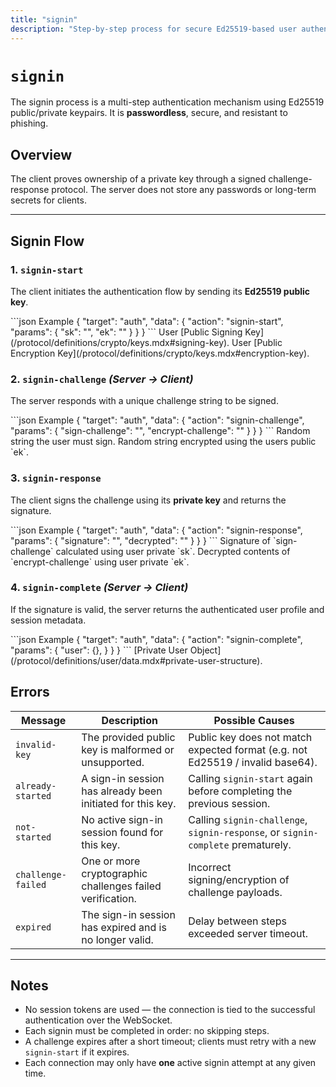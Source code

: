 ```yaml
---
title: "signin"
description: "Step-by-step process for secure Ed25519-based user authentication."
---
```



# `signin`

The signin process is a multi-step authentication mechanism using Ed25519 public/private keypairs. It is **passwordless**, secure, and resistant to phishing.

## Overview

The client proves ownership of a private key through a signed challenge-response protocol. The server does not store any passwords or long-term secrets for clients.

---

## Signin Flow

### 1. `signin-start`

The client initiates the authentication flow by sending its **Ed25519 public key**.

<SchemaExample path="/comms/auth/signin/signin-start.json">
```json Example
{
    "target": "auth",
    "data": {
        "action": "signin-start",
        "params": {
            "sk": "",
            "ek": ""
        }
    }
}
```
</SchemaExample>

<ParamsList>
    <Param name="sk" type="string" required>
        User [Public Signing Key](/protocol/definitions/crypto/keys.mdx#signing-key).
    </Param>
    <Param name="ek" type="string" required>
        User [Public Encryption Key](/protocol/definitions/crypto/keys.mdx#encryption-key).
    </Param>
</ParamsList>



### 2. `signin-challenge` *(Server → Client)*

The server responds with a unique challenge string to be signed.

<SchemaExample path="/comms/auth/signin/signin-challenge.json">
```json Example
{
    "target": "auth",
    "data": {
        "action": "signin-challenge",
        "params": {
            "sign-challenge": "",
            "encrypt-challenge": ""
        }
    }
}
```
</SchemaExample>

<ParamsList>
    <Param name="sign-challenge" type="string" required>
        Random string the user must sign.
    </Param>
    <Param name="encrypt-challenge" type="string" required>
        Random string encrypted using the users public `ek`.
    </Param>
</ParamsList>

### 3. `signin-response`

The client signs the challenge using its **private key** and returns the signature.

<SchemaExample path="/comms/auth/signin/signin-response.json">
```json Example
{
    "target": "auth",
    "data": {
        "action": "signin-response",
        "params": {
            "signature": "",
            "decrypted": ""
        }
    }
}
```
</SchemaExample>

<ParamsList>
    <Param name="signature" type="string" required>
        Signature of `sign-challenge` calculated using user private `sk`.
    </Param>
    <Param name="decrypted" type="string" required>
        Decrypted contents of `encrypt-challenge` using user private `ek`.
    </Param>
</ParamsList>

### 4. `signin-complete` *(Server → Client)*

If the signature is valid, the server returns the authenticated user profile and session metadata.

<SchemaExample path="/comms/auth/signin/signin-complete.json">
```json Example
{
    "target": "auth",
    "data": {
        "action": "signin-complete",
        "params": {
            "user": {},
        }
    }
}
```
</SchemaExample>

<ParamsList>
    <Param name="user" type="object" required>
        [Private User Object](/protocol/definitions/user/data.mdx#private-user-structure).
    </Param>
</ParamsList>


## Errors

| Message             | Description                                                             | Possible Causes                                                                  |
|---------------------|-------------------------------------------------------------------------|----------------------------------------------------------------------------------|
| `invalid-key`       | The provided public key is malformed or unsupported.                    | Public key does not match expected format (e.g. not Ed25519 / invalid base64).   |
| `already-started`   | A sign-in session has already been initiated for this key.              | Calling `signin-start` again before completing the previous session.             |
| `not-started`       | No active sign-in session found for this key.                           | Calling `signin-challenge`, `signin-response`, or `signin-complete` prematurely. |
| `challenge-failed`  | One or more cryptographic challenges failed verification.               | Incorrect signing/encryption of challenge payloads.                              |
| `expired`           | The sign-in session has expired and is no longer valid.                 | Delay between steps exceeded server timeout.                                     |

---

## Notes

- No session tokens are used — the connection is tied to the successful authentication over the WebSocket.
- Each signin must be completed in order: no skipping steps.
- A challenge expires after a short timeout; clients must retry with a new `signin-start` if it expires.
- Each connection may only have **one** active signin attempt at any given time.